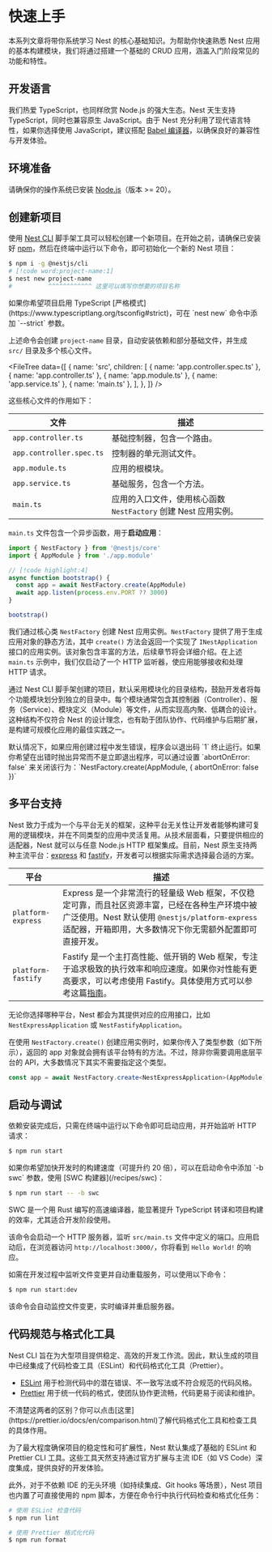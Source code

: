 # 快速上手

本系列文章将带你系统学习 Nest 的核心基础知识。为帮助你快速熟悉 Nest 应用的基本构建模块，我们将通过搭建一个基础的 CRUD 应用，涵盖入门阶段常见的功能和特性。

## 开发语言

我们热爱 TypeScript，也同样欣赏 Node.js 的强大生态。Nest 天生支持 TypeScript，同时也兼容原生 JavaScript。由于 Nest 充分利用了现代语言特性，如果你选择使用 JavaScript，建议搭配 [Babel 编译器](https://babeljs.io/)，以确保良好的兼容性与开发体验。

## 环境准备

请确保你的操作系统已安装 [Node.js](https://nodejs.org)（版本 >= 20）。

## 创建新项目

使用 [Nest CLI](/cli/overview) 脚手架工具可以轻松创建一个新项目。在开始之前，请确保已安装好 [npm](https://www.npmjs.com/)，然后在终端中运行以下命令，即可初始化一个新的 Nest 项目：

```bash
$ npm i -g @nestjs/cli
# [!code word:project-name:1]
$ nest new project-name
#          ^^^^^^^^^^^^ 这里可以填写你想要的项目名称
```

<CalloutInfo>
  如果你希望项目启用 TypeScript [严格模式](https://www.typescriptlang.org/tsconfig#strict)，可在
  `nest new` 命令中添加 `--strict` 参数。
</CalloutInfo>

上述命令会创建 `project-name` 目录，自动安装依赖和部分基础文件，并生成 `src/` 目录及多个核心文件。

<FileTree
  data={[
    {
      name: 'src',
      children: [
        { name: 'app.controller.spec.ts' },
        { name: 'app.controller.ts' },
        { name: 'app.module.ts' },
        { name: 'app.service.ts' },
        { name: 'main.ts' },
      ],
    },
  ]}
/>

这些核心文件的作用如下：

| 文件                     | 描述                                                            |
| ------------------------ | --------------------------------------------------------------- |
| `app.controller.ts`      | 基础控制器，包含一个路由。                                      |
| `app.controller.spec.ts` | 控制器的单元测试文件。                                          |
| `app.module.ts`          | 应用的根模块。                                                  |
| `app.service.ts`         | 基础服务，包含一个方法。                                        |
| `main.ts`                | 应用的入口文件，使用核心函数 `NestFactory` 创建 Nest 应用实例。 |

`main.ts` 文件包含一个异步函数，用于**启动应用**：

```ts filename='main.ts'
import { NestFactory } from '@nestjs/core'
import { AppModule } from './app.module'

// [!code highlight:4]
async function bootstrap() {
  const app = await NestFactory.create(AppModule)
  await app.listen(process.env.PORT ?? 3000)
}

bootstrap()
```

我们通过核心类 `NestFactory` 创建 Nest 应用实例。`NestFactory` 提供了用于生成应用对象的静态方法，其中 `create()` 方法会返回一个实现了 `INestApplication` 接口的应用实例。该对象包含丰富的方法，后续章节将会详细介绍。在上述 `main.ts` 示例中，我们仅启动了一个 HTTP 监听器，使应用能够接收和处理 HTTP 请求。

通过 Nest CLI 脚手架创建的项目，默认采用模块化的目录结构，鼓励开发者将每个功能模块划分到独立的目录中。每个模块通常包含其控制器（Controller）、服务（Service）、模块定义（Module）等文件，从而实现高内聚、低耦合的设计。这种结构不仅符合 Nest 的设计理念，也有助于团队协作、代码维护与后期扩展，是构建可规模化应用的最佳实践之一。

<CalloutInfo>
  默认情况下，如果应用创建过程中发生错误，程序会以退出码 `1` 终止运行。如果你希望在出错时抛出异常而不是立即退出程序，可以通过设置 `abortOnError: false` 来关闭该行为：`NestFactory.create(AppModule, { abortOnError: false })`
</CalloutInfo>

## 多平台支持

Nest 致力于成为一个与平台无关的框架，这种平台无关性让开发者能够构建可复用的逻辑模块，并在不同类型的应用中灵活复用。从技术层面看，只要提供相应的适配器，Nest 就可以与任意 Node.js HTTP 框架集成。目前，Nest 原生支持两种主流平台：[express](https://expressjs.com/) 和 [fastify](https://www.fastify.io/)，开发者可以根据实际需求选择最合适的方案。

| 平台               | 描述                                                                                                                                                                                                         |
| ------------------ | ------------------------------------------------------------------------------------------------------------------------------------------------------------------------------------------------------------ |
| `platform-express` | Express 是一个非常流行的轻量级 Web 框架，不仅稳定可靠，而且社区资源丰富，已经在各种生产环境中被广泛使用。Nest 默认使用 `@nestjs/platform-express` 适配器，开箱即用，大多数情况下你无需额外配置即可直接开发。 |
| `platform-fastify` | Fastify 是一个主打高性能、低开销的 Web 框架，专注于追求极致的执行效率和响应速度。如果你对性能有更高要求，可以考虑使用 Fastify。具体使用方式可以参考这篇[指南](/techniques/performance)。                     |

无论你选择哪种平台，Nest 都会为其提供对应的应用接口，比如 `NestExpressApplication` 或 `NestFastifyApplication`。

在使用 `NestFactory.create()` 创建应用实例时，如果你传入了类型参数（如下所示），返回的 app 对象就会拥有该平台特有的方法。不过，除非你需要调用底层平台的 API，大多数情况下其实不需要指定这个类型。

```ts filename='main.ts'
const app = await NestFactory.create<NestExpressApplication>(AppModule)
```

## 启动与调试

依赖安装完成后，只需在终端中运行以下命令即可启动应用，并开始监听 HTTP 请求：

```bash
$ npm run start
```

<CalloutInfo>
<div>
  如果你希望加快开发时的构建速度（可提升约 20 倍），可以在启动命令中添加 `-b swc` 参数，使用 [SWC 构建器](/recipes/swc)：
</div>

```bash
$ npm run start -- -b swc
```

SWC 是一个用 Rust 编写的高速编译器，能显著提升 TypeScript 转译和项目构建的效率，尤其适合开发阶段使用。

</CalloutInfo>

该命令会启动一个 HTTP 服务器，监听 `src/main.ts` 文件中定义的端口。应用启动后，在浏览器访问 `http://localhost:3000/`，你将看到 `Hello World!` 的响应。

如需在开发过程中监听文件变更并自动重载服务，可以使用以下命令：

```bash
$ npm run start:dev
```

该命令会自动监控文件变更，实时编译并重启服务器。

## 代码规范与格式化工具

Nest CLI 旨在为大型项目提供稳定、高效的开发工作流。因此，默认生成的项目中已经集成了代码检查工具（ESLint）和代码格式化工具（Prettier）。

- [ESLint](https://eslint.org/) 用于检测代码中的潜在错误、不一致写法或不符合规范的代码风格。
- [Prettier](https://prettier.io/) 用于统一代码的格式，使团队协作更流畅，代码更易于阅读和维护。

<CalloutInfo>
  不清楚这两者的区别？你可以点击[这里](https://prettier.io/docs/en/comparison.html)了解代码格式化工具和检查工具的具体作用。
</CalloutInfo>

为了最大程度确保项目的稳定性和可扩展性，Nest 默认集成了基础的 ESLint 和 Prettier CLI 工具。这些工具天然支持通过官方扩展与主流 IDE（如 VS Code）深度集成，提供良好的开发体验。

此外，对于不依赖 IDE 的无头环境（如持续集成、Git hooks 等场景），Nest 项目也内置了可直接使用的 npm 脚本，方便在命令行中执行代码检查和格式化任务：

```bash
# 使用 ESLint 检查代码
$ npm run lint

# 使用 Prettier 格式化代码
$ npm run format
```
